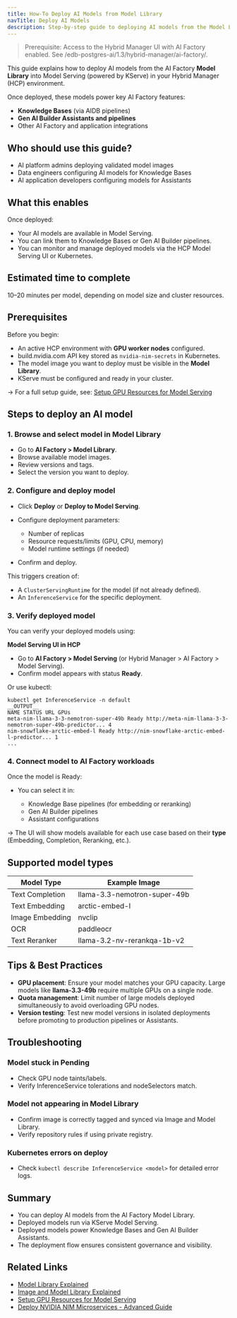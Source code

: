 ```yaml
---
title: How-To Deploy AI Models from Model Library
navTitle: Deploy AI Models
description: Step-by-step guide to deploying AI models from the Model Library to Model Serving in Hybrid Manager.
---
```

> Prerequisite: Access to the Hybrid Manager UI with AI Factory enabled. See /edb-postgres-ai/1.3/hybrid-manager/ai-factory/.

This guide explains how to deploy AI models from the AI Factory **Model Library** into Model Serving (powered by KServe) in your Hybrid Manager (HCP) environment.

Once deployed, these models power key AI Factory features:

-   **Knowledge Bases** (via AIDB pipelines)
-   **Gen AI Builder Assistants and pipelines**
-   Other AI Factory and application integrations

## Who should use this guide?

-   AI platform admins deploying validated model images
-   Data engineers configuring AI models for Knowledge Bases
-   AI application developers configuring models for Assistants

## What this enables

Once deployed:

-   Your AI models are available in Model Serving.
-   You can link them to Knowledge Bases or Gen AI Builder pipelines.
-   You can monitor and manage deployed models via the HCP Model Serving UI or Kubernetes.

## Estimated time to complete

10–20 minutes per model, depending on model size and cluster resources.

## Prerequisites

Before you begin:

-   An active HCP environment with **GPU worker nodes** configured.
-   build.nvidia.com API key stored as `nvidia-nim-secrets` in Kubernetes.
-   The model image you want to deploy must be visible in the **Model Library**.
-   KServe must be configured and ready in your cluster.

→ For a full setup guide, see: [Setup GPU Resources for Model Serving](/edb-postgres-ai/latest/hybrid-manager/ai-factory/model/how-to/setup-gpu/)

## Steps to deploy an AI model

### 1. Browse and select model in Model Library

-   Go to **AI Factory > Model Library**.
-   Browse available model images.
-   Review versions and tags.
-   Select the version you want to deploy.

### 2. Configure and deploy model

-   Click **Deploy** or **Deploy to Model Serving**.

-   Configure deployment parameters:

    -   Number of replicas
    -   Resource requests/limits (GPU, CPU, memory)
    -   Model runtime settings (if needed)

-   Confirm and deploy.

This triggers creation of:

-   A `ClusterServingRuntime` for the model (if not already defined).
-   An `InferenceService` for the specific deployment.

### 3. Verify deployed model

You can verify your deployed models using:

**Model Serving UI in HCP**

-   Go to **AI Factory > Model Serving** (or Hybrid Manager > AI Factory > Model Serving).
-   Confirm model appears with status **Ready**.

Or use kubectl:

```shell
kubectl get InferenceService -n default
__OUTPUT__
NAME STATUS URL GPUs
meta-nim-llama-3-3-nemotron-super-49b Ready http://meta-nim-llama-3-3-nemotron-super-49b-predictor... 4
nim-snowflake-arctic-embed-l Ready http://nim-snowflake-arctic-embed-l-predictor... 1
...
```

### 4. Connect model to AI Factory workloads

Once the model is Ready:

-   You can select it in:

    -   Knowledge Base pipelines (for embedding or reranking)
    -   Gen AI Builder pipelines
    -   Assistant configurations

→ The UI will show models available for each use case based on their **type** (Embedding, Completion, Reranking, etc.).

## Supported model types

| Model Type      | Example Image                |
| --------------- | ---------------------------- |
| Text Completion | llama-3.3-nemotron-super-49b |
| Text Embedding  | arctic-embed-l               |
| Image Embedding | nvclip                       |
| OCR             | paddleocr                    |
| Text Reranker   | llama-3.2-nv-rerankqa-1b-v2  |

## Tips & Best Practices

-   **GPU placement**: Ensure your model matches your GPU capacity. Large models like **llama-3.3-49b** require multiple GPUs on a single node.
-   **Quota management**: Limit number of large models deployed simultaneously to avoid overloading GPU nodes.
-   **Version testing**: Test new model versions in isolated deployments before promoting to production pipelines or Assistants.

## Troubleshooting

### Model stuck in Pending

-   Check GPU node taints/labels.
-   Verify InferenceService tolerations and nodeSelectors match.

### Model not appearing in Model Library

-   Confirm image is correctly tagged and synced via Image and Model Library.
-   Verify repository rules if using private registry.

### Kubernetes errors on deploy

-   Check `kubectl describe InferenceService <model>` for detailed error logs.

## Summary

-   You can deploy AI models from the AI Factory Model Library.
-   Deployed models run via KServe Model Serving.
-   Deployed models power Knowledge Bases and Gen AI Builder Assistants.
-   The deployment flow ensures consistent governance and visibility.

## Related Links

-   [Model Library Explained](/edb-postgres-ai/latest/ai-factory/learn/explained/model-library-explained/)
-   [Image and Model Library Explained](/edb-postgres-ai/latest/hybrid-manager/ai-factory/learn/explained/model-image-library-explained/)
-   [Setup GPU Resources for Model Serving](/edb-postgres-ai/latest/hybrid-manager/ai-factory/model/how-to/setup-gpu/)
-   [Deploy NVIDIA NIM Microservices - Advanced Guide](/edb-postgres-ai/latest/ai-factory/learn/how-to/model-serving/deploy-nim-container/)
